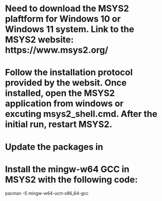 # Need to download the MSYS2 plaftform for Windows 10 or Windows 11 system. Link to the MSYS2 website: https://www.msys2.org/
# Follow the installation protocol provided by the websit. Once installed, open the MSYS2 application from windows or excuting msys2_shell.cmd. After the initial run, restart MSYS2.
# Update the packages in 


# Install the mingw-w64 GCC in MSYS2 with the following code:
  pacman -S mingw-w64-ucrt-x86_64-gcc
  
